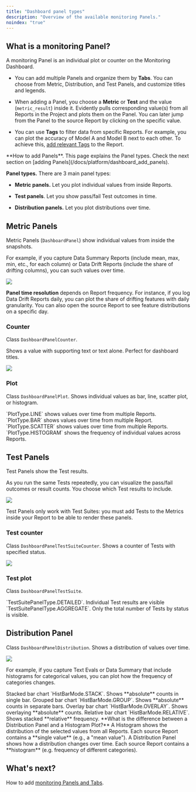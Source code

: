 ```yaml
---
title: "Dashboard panel types"
description: "Overview of the available monitoring Panels."
noindex: "true"
---
```


## What is a monitoring Panel?

A monitoring Panel is an individual plot or counter on the Monitoring Dashboard. 

* You can add multiple Panels and organize them by **Tabs**. You can choose from Metric, Distribution, and Test Panels, and customize titles and legends.

* When adding a Panel, you choose a **Metric** or **Test** and the value (`metric_result`) inside it. Evidently pulls corresponding value(s) from all Reports in the Project and plots them on the Panel. You can later jump from the Panel to the source Report by clicking on the specific value.

* You can use **Tags** to filter data from specific Reports. For example, you can plot the accuracy of Model A and Model B next to each other. To achieve this, [add relevant Tags](/docs/library/tags_metadata) to the Report.

<Info>
  **How to add Panels**. This page explains the Panel types. Check the next section on [adding Panels](/docs/platform/dashboard_add_panels).
</Info>

**Panel types.** There are 3 main panel types:

* **Metric panels.** Let you plot individual values from inside Reports.

* **Test panels**. Let you show pass/fail Test outcomes in time.

* **Distribution panels.** Let you plot distributions over time.

## Metric Panels

Metric Panels (`DashboardPanel`) show individual values from inside the snapshots.

For example, if you capture Data Summary Reports (include mean, max, min, etc., for each column) or Data Drift Reports (include the share of drifting columns), you can such values over time.

![](/images/dashboard/metric_panels.png)

**Panel time resolution** depends on Report frequency. For instance, if you log Data Drift Reports daily, you can plot the share of drifting features with daily granularity. You can also open the source Report to see feature distributions on a specific day.

### Counter

Class `DashboardPanelCounter`.

Shows a value with supporting text or text alone. Perfect for dashboard titles.

<Frame>
  <img src="/images/dashboard/panel_counter_example-min.png" />
</Frame>

### Plot

Class `DashboardPanelPlot`. Shows individual values as bar, line, scatter plot, or histogram.

<CardGroup cols="2">
  <Card title="Line chart" img="/images/dashboard//panel_line_plot_example.png">
    `PlotType.LINE` shows values over time from multiple Reports.
  </Card>

  <Card title="Bar chart" img="/images/dashboard//panel_bar_plot_example.png">
    `PlotType.BAR` shows values over time from multiple Report.
  </Card>

  <Card title="Scatter plot" img="/images/dashboard//panel_scatter_plot_example.png">
    `PlotType.SCATTER` shows values over time from multiple Reports.
  </Card>

  <Card title="Histogram" img="/images/dashboard//panel_hist_example.png">
    `PlotType.HISTOGRAM` shows the frequency of individual values across Reports.
  </Card>
</CardGroup>

## Test Panels

Test Panels show the Test results.

As you run the same Tests repeatedly, you can visualize the pass/fail outcomes or result counts. You choose which Test results to include.

![](/images/dashboard/test_panels.png)

Test Panels only work with Test Suites: you must add Tests to the Metrics inside your Report to be able to render these panels.

### Test counter

Class `DashboardPanelTestSuiteCounter`. Shows a counter of Tests with specified status.

<Frame>
  <img src="/images/dashboard/panel_tests_counter_example.png" />
</Frame>

### Test plot

Class `DashboardPanelTestSuite`.

<CardGroup cols="2">
  <Card title="Detailed plot" img="/images/dashboard/panel_tests_detailed_hover_example.png">
    `TestSuitePanelType.DETAILED`. Individual Test results are visible
  </Card>

  <Card title="Aggregated plot" img="/images/dashboard/panel_tests_aggregated_hover_example.png">
    `TestSuitePanelType.AGGREGATE`. Only the total number of Tests by status is visible.
  </Card>
</CardGroup>

## Distribution Panel

Class `DashboardPanelDistribution`. Shows a distribution of values over time.

![](/images/dashboard//distribution_panels.png)

For example, if you capture Text Evals or Data Summary that include histograms for categorical values, you can plot how the frequency of categories changes.

<CardGroup cols="2">
  <Card title="Stacked" img="/images/dashboard/panel_dist_stacked_2-min.png">
    Stacked bar chart `HistBarMode.STACK`. Shows **absolute** counts in single bar.
  </Card>

  <Card title="Grouped" img="/images/dashboard/panel_dist_group_2-min.png">
    Grouped bar chart `HistBarMode.GROUP`. Shows **absolute** counts in separate bars.
  </Card>

  <Card title="Overlay" img="/images/dashboard/panel_dist_overlay-min.png">
    Overlay bar chart `HistBarMode.OVERLAY`. Shows overlaying **absolute** counts.
  </Card>

  <Card title="Relative" img="/images/dashboard/panel_dist_relative-min.png">
    Relative bar chart `HistBarMode.RELATIVE`. Shows stacked **relative** frequency.
  </Card>
</CardGroup>

<Info>
  **What is the difference between a Distribution Panel and a Histogram Plot?** A Histogram shows the distribution of the selected values from all Reports. Each source Report contains a **single value** (e.g., a "mean value"). A Distribution Panel shows how a distribution changes over time. Each source Report contains a **histogram** (e.g. frequency of different categories).
</Info>

## What's next?

How to add [monitoring Panels and Tabs](/docs/platform/dashboard_add_panels).